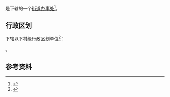 {{中国乡级行政区|42/01/02/008/000}}

'''{{PAGENAMEBASE}}'''是{{PRC admin/fullname|42/01/02/008/000|3}}下辖的一个[[街道办事处|街道办事处]]<ref>{{PRC admin/ref sgc|{{PRC admin/parent|42/01/02/008/000}}}}</ref>。

== 行政区划 ==
{{PAGENAMEBASE}}下辖以下村级行政区划单位<ref>{{PRC admin/ref sgc|42/01/02/008/000}}</ref>：

{{PRC admin/children|42/01/02/008/000}}。

== 参考资料 ==
{{reflist}}

{{湖北行政区划小作品}}
{{PRC admin/navcat|42/01/02/008/000}}